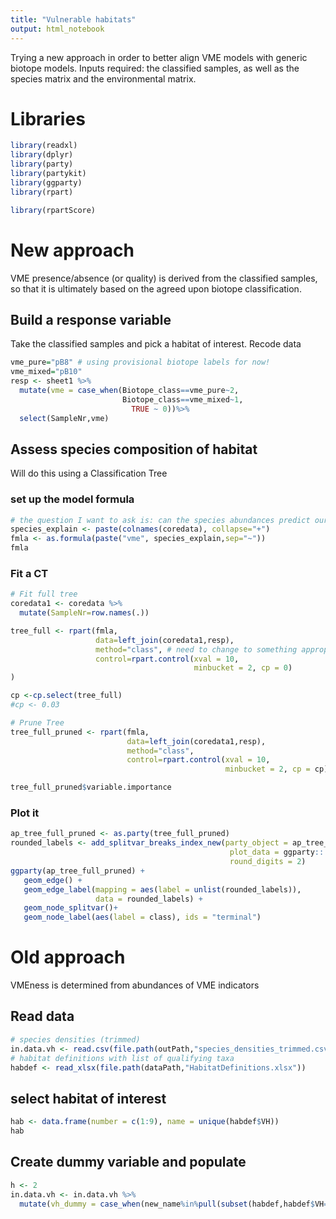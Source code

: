 ```yaml
---
title: "Vulnerable habitats"
output: html_notebook
---
```


Trying a new approach in order to better align VME models with generic biotope models.  Inputs required: the classified samples, as well as the species matrix and the environmental matrix.

# Libraries
```r
library(readxl)
library(dplyr)
library(party)
library(partykit)
library(ggparty)
library(rpart)

library(rpartScore)
```

# New approach
VME presence/absence (or quality) is derived from the classified samples, so that it is ultimately based on the agreed upon biotope classification.

## Build a response variable
Take the classified samples and pick a habitat of interest. Recode data
```r
vme_pure="pB8" # using provisional biotope labels for now!
vme_mixed="pB10"
resp <- sheet1 %>%
  mutate(vme = case_when(Biotope_class==vme_pure~2,
                         Biotope_class==vme_mixed~1,
                           TRUE ~ 0))%>%
  select(SampleNr,vme)
```

## Assess species composition of habitat
Will do this using a Classification Tree

### set up the model formula
```r
# the question I want to ask is: can the species abundances predict our VME assignations? and further, will the "official" vme indicators come up as good predictors of this?
species_explain <- paste(colnames(coredata), collapse="+") 
fmla <- as.formula(paste("vme", species_explain,sep="~"))
fmla
```
### Fit a CT
```r
# Fit full tree
coredata1 <- coredata %>%
  mutate(SampleNr=row.names(.))

tree_full <- rpart(fmla,
                   data=left_join(coredata1,resp),
                   method="class", # need to change to something appropriate for an ordered factor!
                   control=rpart.control(xval = 10,
                                         minbucket = 2, cp = 0)
)

cp <-cp.select(tree_full)
#cp <- 0.03

# Prune Tree
tree_full_pruned <- rpart(fmla,
                          data=left_join(coredata1,resp),
                          method="class",
                          control=rpart.control(xval = 10,
                                                minbucket = 2, cp = cp))

tree_full_pruned$variable.importance

```

### Plot it
```r
ap_tree_full_pruned <- as.party(tree_full_pruned)
rounded_labels <- add_splitvar_breaks_index_new(party_object = ap_tree_full_pruned,
                                                 plot_data = ggparty:::get_plot_data(ap_tree_full_pruned), 
                                                 round_digits = 2)
ggparty(ap_tree_full_pruned) +
   geom_edge() +
   geom_edge_label(mapping = aes(label = unlist(rounded_labels)),
                   data = rounded_labels) +
   geom_node_splitvar()+
   geom_node_label(aes(label = class), ids = "terminal")
```

# Old approach
VMEness is determined from abundances of VME indicators

## Read data
```r
# species densities (trimmed)
in.data.vh <- read.csv(file.path(outPath,"species_densities_trimmed.csv"))
# habitat definitions with list of qualifying taxa
habdef <- read_xlsx(file.path(dataPath,"HabitatDefinitions.xlsx"))
```

## select habitat of interest
```r
hab <- data.frame(number = c(1:9), name = unique(habdef$VH))
hab
```

## Create dummy variable and populate
```r
h <- 2
in.data.vh <- in.data.vh %>%
  mutate(vh_dummy = case_when(new_name%in%pull(subset(habdef,habdef$VH==hab$name[h],2))~1))
  
```
